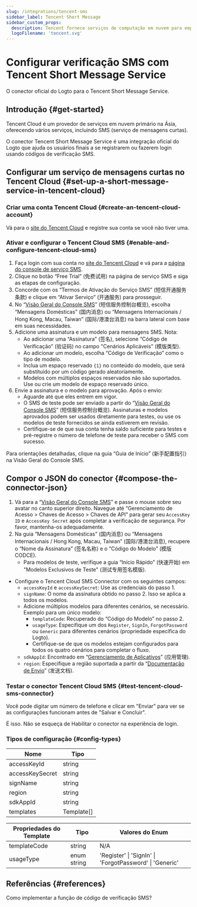 ```yaml
---
slug: /integrations/tencent-sms
sidebar_label: Tencent Short Message
sidebar_custom_props:
  description: Tencent fornece serviços de computação em nuvem para empresas online.
  logoFilename: 'tencent.svg'
---
```



# Configurar verificação SMS com Tencent Short Message Service

O conector oficial do Logto para o Tencent Short Message Service.

<GuideTip />

## Introdução \{#get-started}

Tencent Cloud é um provedor de serviços em nuvem primário na Ásia, oferecendo vários serviços, incluindo SMS (serviço de mensagens curtas).

O conector Tencent Short Message Service é uma integração oficial do Logto que ajuda os usuários finais a se registrarem ou fazerem login usando códigos de verificação SMS.

## Configurar um serviço de mensagens curtas no Tencent Cloud \{#set-up-a-short-message-service-in-tencent-cloud}

### Criar uma conta Tencent Cloud \{#create-an-tencent-cloud-account}

Vá para o [site do Tencent Cloud](https://cloud.tencent.com/) e registre sua conta se você não tiver uma.

### Ativar e configurar o Tencent Cloud SMS \{#enable-and-configure-tencent-cloud-sms}

1. Faça login com sua conta no [site do Tencent Cloud](https://cloud.tencent.com/) e vá para a [página do console de serviço SMS](https://cloud.tencent.com/product/sms).
2. Clique no botão “Free Trial” (免费试用) na página de serviço SMS e siga as etapas de configuração.
3. Concorde com os “Termos de Ativação do Serviço SMS” (短信开通服务条款) e clique em “Ativar Serviço” (开通服务) para prosseguir.
4. No “[Visão Geral do Console SMS](https://console.cloud.tencent.com/smsv2)” (短信服务控制台概览), escolha “Mensagens Domésticas” (国内消息) ou “Mensagens Internacionais / Hong Kong, Macau, Taiwan” (国际/港澳台消息) na barra lateral com base em suas necessidades.
5. Adicione uma assinatura e um modelo para mensagens SMS. Nota:
   - Ao adicionar uma “Assinatura” (签名), selecione “Código de Verificação” (验证码) no campo "Cenários Aplicáveis" (模版类型).
   - Ao adicionar um modelo, escolha “Código de Verificação” como o tipo de modelo.
   - Inclua um espaço reservado `{1}` no conteúdo do modelo, que será substituído por um código gerado aleatoriamente.
   - Modelos com múltiplos espaços reservados não são suportados. Use ou crie um modelo de espaço reservado único.
6. Envie a assinatura e o modelo para aprovação. Após o envio:
   - Aguarde até que eles entrem em vigor.
   - O SMS de teste pode ser enviado a partir do “[Visão Geral do Console SMS](https://console.cloud.tencent.com/smsv2)” (短信服务控制台概览). Assinaturas e modelos aprovados podem ser usados diretamente para testes, ou use os modelos de teste fornecidos se ainda estiverem em revisão.
   - Certifique-se de que sua conta tenha saldo suficiente para testes e pré-registre o número de telefone de teste para receber o SMS com sucesso.

Para orientações detalhadas, clique na guia “Guia de Início” (新手配置指引) na Visão Geral do Console SMS.

## Compor o JSON do conector \{#compose-the-connector-json}

1. Vá para a “[Visão Geral do Console SMS](https://console.cloud.tencent.com/smsv2)” e passe o mouse sobre seu avatar no canto superior direito. Navegue até “Gerenciamento de Acesso > Chaves de Acesso > Chaves de API” para gerar seu `AccessKey ID` e `AccessKey Secret` após completar a verificação de segurança. Por favor, mantenha-os adequadamente.
2. Na guia “Mensagens Domésticas” (国内消息) ou “Mensagens Internacionais / Hong Kong, Macau, Taiwan” (国际/港澳台消息), recupere o “Nome da Assinatura” (签名名称) e o “Código do Modelo” (模版 CODCE).
   - Para modelos de teste, verifique a guia “Início Rápido” (快速开始) em "Modelos Exclusivos de Teste" (测试专用签名模版).

- Configure o Tencent Cloud SMS Connector com os seguintes campos:
  - `accessKeyId` e `accessKeySecret`: Use as credenciais do passo 1.
  - `signName`: O nome da assinatura obtido no passo 2. Isso se aplica a todos os modelos.
  - Adicione múltiplos modelos para diferentes cenários, se necessário. Exemplo para um único modelo:
    - `templateCode`: Recuperado do “Código do Modelo” no passo 2.
    - `usageType`: Especifique um dos `Register`, `SignIn`, `ForgotPassword` ou `Generic` para diferentes cenários (propriedade específica do Logto).
    - Certifique-se de que os modelos estejam configurados para todos os quatro cenários para completar o fluxo.
  - `sdkAppId`: Encontrado em “[Gerenciamento de Aplicativos](https://console.cloud.tencent.com/smsv2/app-manage)” (应用管理).
  - `region`: Especifique a região suportada a partir da “[Documentação de Envio](https://cloud.tencent.com/document/api/382/52071#.E5.9C.B0.E5.9F.9F.E5.88.97.E8.A1.A8)” (发送文档).

### Testar o conector Tencent Cloud SMS \{#test-tencent-cloud-sms-connector}

Você pode digitar um número de telefone e clicar em "Enviar" para ver se as configurações funcionam antes de "Salvar e Concluir".

É isso. Não se esqueça de <MainSiteUrl href="/connectors/sms-connectors#enable-phone-number-sign-up-or-sign-in">Habilitar o conector na experiência de login</MainSiteUrl>.

### Tipos de configuração \{#config-types}

| Nome            | Tipo       |
| --------------- | ---------- |
| accessKeyId     | string     |
| accessKeySecret | string     |
| signName        | string     |
| region          | string     |
| sdkAppId        | string     |
| templates       | Template[] |

| Propriedades do Template | Tipo        | Valores do Enum                                         |
| ------------------------ | ----------- | ------------------------------------------------------- |
| templateCode             | string      | N/A                                                     |
| usageType                | enum string | 'Register' \| 'SignIn' \| 'ForgotPassword' \| 'Generic' |

## Referências \{#references}

<Url href="https://cloud.tencent.com/document/product/382/43070">
  Como implementar a função de código de verificação SMS?
</Url>
